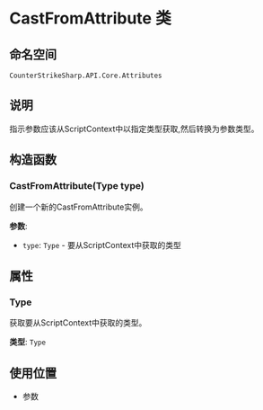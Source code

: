 # CastFromAttribute 类

## 命名空间
`CounterStrikeSharp.API.Core.Attributes`

## 说明
指示参数应该从ScriptContext中以指定类型获取,然后转换为参数类型。

## 构造函数

### CastFromAttribute(Type type)
创建一个新的CastFromAttribute实例。

**参数**:
- `type`: `Type` - 要从ScriptContext中获取的类型

## 属性

### Type
获取要从ScriptContext中获取的类型。

**类型**: `Type`

## 使用位置
- 参数 